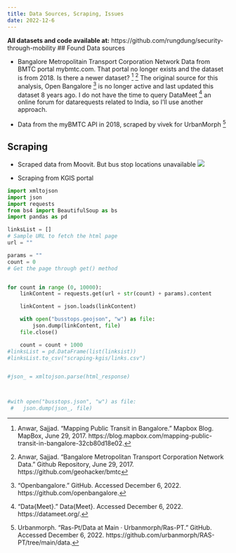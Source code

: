 ```yaml
---
title: Data Sources, Scraping, Issues
date: 2022-12-6
---
```


**All datasets and code available at:** https://github.com/rungdung/security-through-mobility
## Found Data sources

-   Bangalore Metropolitain Transport Corporation Network Data from BMTC portal mybmtc.com. That portal no longer exists and the dataset is from 2018. Is there a newer dataset? [^1] [^2] The original source for this analysis, Open Bangalore [^3] is no longer active and last updated this dataset 8 years ago. I do not have the time to query DataMeet [^4] an online forum for datarequests related to India, so I'll use another approach.

-   Data from the myBMTC API in 2018, scraped by vivek for UrbanMorph [^5]

## Scraping

-   Scraped data from Moovit. But bus stop locations unavailable
![](Areas/SMI/SA/security-through-mobility/assets/moovit_scraped.png)

- Scraping from KGIS portal

```python
import xmltojson
import json
import requests
from bs4 import BeautifulSoup as bs
import pandas as pd

linksList = []
# Sample URL to fetch the html page
url = ""

params = ""
count = 0
# Get the page through get() method


for count in range (0, 10000):
    linkContent = requests.get(url + str(count) + params).content

    linkContent = json.loads(linkContent)

    with open("busstops.geojson", "w") as file:
        json.dump(linkContent, file)
    file.close()

    count = count + 1000
#linksList = pd.DataFrame(list(linksist))
#linksList.to_csv("scraping-kgis/links.csv")


#json_ = xmltojson.parse(html_response)



#with open("busstops.json", "w") as file:
 #   json.dump(json_, file)
```

[^1]: Anwar, Sajjad. "Mapping Public Transit in Bangalore." Mapbox Blog. MapBox, June 29, 2017. https://blog.mapbox.com/mapping-public-transit-in-bangalore-32cb80d18e02.

[^2]: Anwar, Sajjad. "Bangalore Metropolitan Transport Corporation Network Data." Github Repository, June 29, 2017. https://github.com/geohacker/bmtc

[^3]: "Openbangalore." GitHub. Accessed December 6, 2022. https://github.com/openbangalore.

[^4]: "Data{Meet}." Data{Meet}. Accessed December 6, 2022. https://datameet.org/.

[^5]: Urbanmorph. "Ras-Pt/Data at Main · Urbanmorph/Ras-PT." GitHub. Accessed December 6, 2022. https://github.com/urbanmorph/RAS-PT/tree/main/data.


